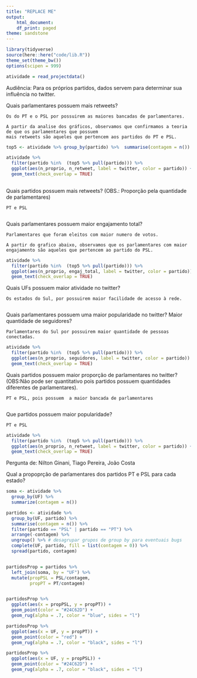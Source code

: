 ```yaml
---
title: "REPLACE ME"
output:
    html_document:
    df_print: paged
theme: sandstone
---
```


```r
library(tidyverse)
source(here::here("code/lib.R"))
theme_set(theme_bw())
options(scipen = 999)
```

```r
atividade = read_projectdata()
```

Audiência: Para os próprios partidos, dados servem para determinar sua influência no twitter.

Quais parlamentares possuem mais retweets?

    Os do PT e o PSL por possuirem as maiores bancadas de parlamentares.
    
    A partir da analise dos gráficos, observamos que confirmamos a teoria de que os parlamentares que possuem 
    mais retweets são aqueles que pertencem aos partidos do PT e PSL.

```r
top5 <- atividade %>% group_by(partido) %>%  summarise(contagem = n()) %>% arrange(-contagem) %>% top_n(5)

atividade %>% 
  filter(partido %in%  (top5 %>% pull(partido))) %>% 
  ggplot(aes(n_proprio, n_retweet, label = twitter, color = partido)) +
  geom_text(check_overlap = TRUE)
  

```


Quais partidos possuem mais retweets?
(OBS.: Proporção pela quantidade de parlamentares)
    
    PT e PSL
    
```r

```


Quais parlamentares possuem maior engajamento total?
    
    Parlamentares que foram eleitos com maior numero de votos.
    
    A partir do grafico abaixo, observamos que os parlamentares com maior engajamento são aqueles que pertencem ao partido do PSL.

```r

atividade %>% 
  filter(partido %in%  (top5 %>% pull(partido))) %>% 
  ggplot(aes(n_proprio, engaj_total, label = twitter, color = partido)) +
  geom_text(check_overlap = TRUE)

```


Quais UFs possuem maior atividade no twitter?

    Os estados do Sul, por possuirem maior facilidade de acesso à rede.


```r

```


Quais parlamentares possuem uma maior popularidade no twitter? Maior quantidade de seguidores?

    Parlamentares do Sul por possuirem maior quantidade de pessoas conectadas.


```r

atividade %>% 
  filter(partido %in%  (top5 %>% pull(partido))) %>% 
  ggplot(aes(n_proprio, seguidores, label = twitter, color = partido)) +
  geom_text(check_overlap = TRUE)

```


Quais partidos possuem maior proporção de parlamentares no twitter?
(OBS:Não pode ser quantitativo pois partidos possuem quantidades diferentes de parlamentares).

    PT e PSL, pois possuem  a maior bancada de parlamentares

```r

```


Que partidos possuem maior popularidade?

    PT e PSL

```r

atividade %>% 
  filter(partido %in%  (top5 %>% pull(partido))) %>% 
  ggplot(aes(n_proprio, n_retweet, label = twitter, color = partido)) +
  geom_text(check_overlap = TRUE)
```


Pergunta de: Nilton Ginani, Tiago Pereira, João Costa

Qual a propoprção de parlamentares dos partidos PT e PSL para cada estado?

```r

soma <- atividade %>% 
  group_by(UF) %>% 
  summarize(contagem = n())

partidos <- atividade %>% 
  group_by(UF, partido) %>%  
  summarise(contagem = n()) %>% 
  filter(partido == "PSL" | partido == "PT") %>% 
  arrange(-contagem) %>% 
  ungroup() %>% # desagrupar grupos de group by para eventuais bugs
  complete(UF, partido, fill = list(contagem = 0)) %>% 
  spread(partido, contagem)


partidosProp = partidos %>% 
  left_join(soma, by = "UF") %>% 
  mutate(propPSL = PSL/contagem,
         propPT = PT/contagem)


partidosProp %>% 
  ggplot(aes(x = propPSL, y = propPT)) + 
  geom_point(color = "#24C62D") + 
  geom_rug(alpha = .7, color = "blue", sides = "l")

partidosProp %>% 
  ggplot(aes(x = UF, y = propPT)) + 
  geom_point(color = "red") + 
  geom_rug(alpha = .7, color = "black", sides = "l")

partidosProp %>% 
  ggplot(aes(x = UF, y = propPSL)) + 
  geom_point(color = "#24C62D") + 
  geom_rug(alpha = .7, color = "black", sides = "l")
```



